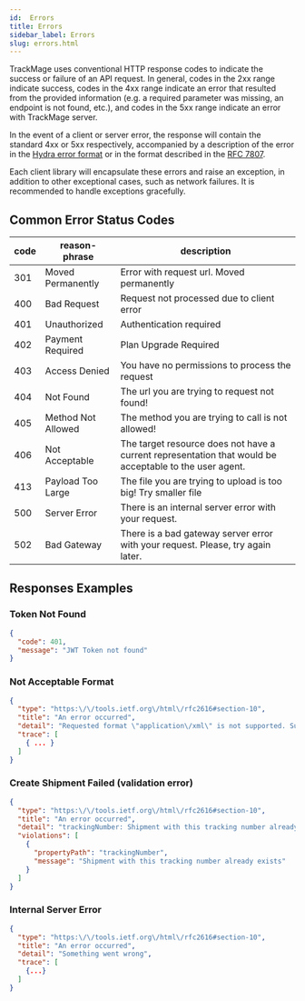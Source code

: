 ```yaml
---
id:  Errors
title: Errors
sidebar_label: Errors
slug: errors.html
---
```


<p>
    TrackMage uses conventional HTTP response codes to indicate the success or failure of an API request.
    In general, codes in the 2xx range indicate success, codes in the 4xx range indicate an error that resulted from
    the provided information (e.g. a required parameter was missing, an endpoint is not found, etc.),
    and codes in the 5xx range indicate an error with TrackMage server.
</p>
<p>
    In the event of a client or server error, the response will contain the standard 4xx or 5xx respectively,
    accompanied by a description of the error in the <a target="_blank"
        href="https://www.hydra-cg.com/spec/latest/core/#description-of-http-status-codes-and-errors"
        title="Hydra error format">Hydra error format</a> or in the format described in
    the <a href="https://tools.ietf.org/html/rfc7807" title="RFC 7807">RFC 7807</a>.
</p>
<p>
    Each client library will encapsulate these errors and raise an exception, in addition to other exceptional cases,
    such as network failures. It is recommended to handle exceptions gracefully.
</p>

## Common Error Status Codes

<table>
    <thead>
    <tr>
        <th>code</th>
        <th>reason-phrase</th>
        <th>description</th>
    </tr>
    </thead>
    <tbody>
    <tr>
        <td>301</td>
        <td>Moved Permanently</td>
        <td>Error with request url. Moved permanently</td>
    </tr>
    <tr>
        <td>400</td>
        <td>Bad Request</td>
        <td>Request not processed due to client error</td>
    </tr>
    <tr>
        <td>401</td>
        <td>Unauthorized</td>
        <td>Authentication required</td>
    </tr>
    <tr>
        <td>402</td>
        <td>Payment Required</td>
        <td>Plan Upgrade Required</td>
    </tr>
    <tr>
        <td>403</td>
        <td>Access Denied</td>
        <td>You have no permissions to process the request</td>
    </tr>
    <tr>
        <td>404</td>
        <td>Not Found</td>
        <td>The url you are trying to request not found!</td>
    </tr>
    <tr>
        <td>405</td>
        <td>Method Not Allowed</td>
        <td>The method you are trying to call is not allowed!</td>
    </tr>
    <tr>
        <td>406</td>
        <td>Not Acceptable</td>
        <td>The target resource does not have a current representation that would be acceptable to the user agent.</td>
    </tr>
    <tr>
        <td>413</td>
        <td>Payload Too Large</td>
        <td>The file you are trying to upload is too big! Try smaller file</td>
    </tr>
    <tr>
        <td>500</td>
        <td>Server Error</td>
        <td>There is an internal server error with your request.</td>
    </tr>
    <tr>
        <td>502</td>
        <td>Bad Gateway</td>
        <td>There is a bad gateway server error with your request. Please, try again later.</td>
    </tr>
    </tbody>
</table>

## Responses Examples

### Token Not Found

```json
{
  "code": 401,
  "message": "JWT Token not found"
}
```

### Not Acceptable Format

```json
{
  "type": "https:\/\/tools.ietf.org\/html\/rfc2616#section-10",
  "title": "An error occurred",
  "detail": "Requested format \"application\/xml\" is not supported. Supported MIME types are \"application\/ld+json\", \"application\/json\", \"text\/csv\", \"text\/html\".",
  "trace": [
    { ... }
  ]
}
```

### Create Shipment Failed (validation error)

```json
{
  "type": "https:\/\/tools.ietf.org\/html\/rfc2616#section-10",
  "title": "An error occurred",
  "detail": "trackingNumber: Shipment with this tracking number already exists",
  "violations": [
    {
      "propertyPath": "trackingNumber",
      "message": "Shipment with this tracking number already exists"
    }
  ]
}
```

### Internal Server Error

```json
{
  "type": "https:\/\/tools.ietf.org\/html\/rfc2616#section-10",
  "title": "An error occurred",
  "detail": "Something went wrong",
  "trace": [
    {...}
  ]
}
```
